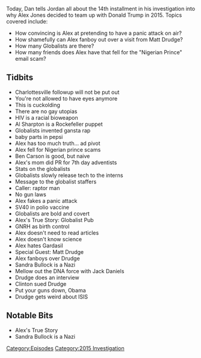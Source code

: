 {{DEFAULTSORT:
    #_EPISODE_0074:October 4-6, 2015
}}{{Episode
    | title             = October 4-6, 2015
    | caption           = [https://knowledgefight.libsyn.com/knowledge-fight-oct-4-6-2015 Listen to this episode on Libsyn]
    | episodeNumber     = 74
    | length            = 01:57:31
    | airDate           = August 17, 2017
    | coverageStartDate = October 4, 2015
    | coverageEndDate   = October 6, 2015
    | episodeType       = [[:Category:2015 Investigation|2015 Investigation]]
    | appearance        = [[Matt Drudge]]
    | oocDrop           = We have our finger on the zeitgeist
    | previousEpisode   = [[73: August 12, 2017]]
    | nextEpisode       = [[75: January 7, 2011]]
}}

{{Stub}}

Today, Dan tells Jordan all about the 14th installment in his investigation into why Alex Jones decided to team up with Donald Trump in 2015. Topics covered include:

*How convincing is Alex at pretending to have a panic attack on air?
*How shamefully can Alex fanboy out over a visit from Matt Drudge?
*How many Globalists are there?
*How many friends does Alex have that fell for the "Nigerian Prince" email scam?

==Tidbits==

*Charlottesville followup will not be put out
*You're not allowed to have eyes anymore
*This is cuckolding
*There are no gay utopias
*HIV is a racial bioweapon
*Al Sharpton is a Rockefeller puppet
*Globalists invented gansta rap
*baby parts in pepsi
*Alex has too much truth... ad pivot
*Alex fell for Nigerian prince scams
*Ben Carson is good, but naive
*Alex's mom did PR for 7th day adventists
*Stats on the globalists
*Globalists slowly release tech to the interns
*Message to the globalist staffers
*Caller: raptor man
*No gun laws
*Alex fakes a panic attack
*SV40 in polio vaccine
*Globalists are bold and covert
*Alex's True Story: Globalist Pub
*GNRH as birth control
*Alex doesn't need to read articles
*Alex doesn't know science
*Alex hates Gardasil
*Special Guest: Matt Drudge
*Alex fanboys over Drudge
*Sandra Bullock is a Nazi
*Mellow out the DNA force with Jack Daniels
*Drudge does an interview
*Clinton sued Drudge
*Put your guns down, Obama
*Drudge gets weird about ISIS

==Notable Bits==

*Alex's True Story
*Sandra Bullock is a Nazi

[[Category:Episodes]]
[[Category:2015 Investigation]]
